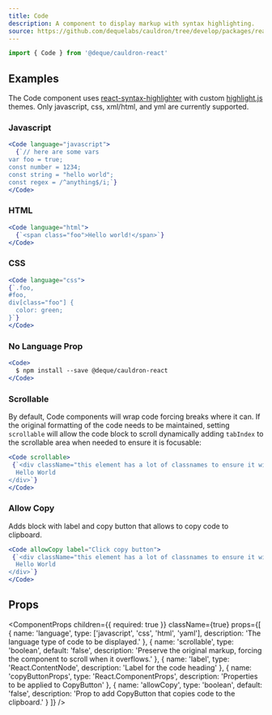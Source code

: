 ```yaml
---
title: Code
description: A component to display markup with syntax highlighting.
source: https://github.com/dequelabs/cauldron/tree/develop/packages/react/src/components/Code/index.tsx
---
```



```js
import { Code } from '@deque/cauldron-react'
```

## Examples

The Code component uses [react-syntax-highlighter](https://github.com/react-syntax-highlighter/react-syntax-highlighter) with custom [highlight.js](https://highlightjs.org/) themes. Only javascript, css, xml/html, and yml are currently supported.

### Javascript

```jsx example
<Code language="javascript">
  {`// here are some vars
var foo = true;
const number = 1234;
const string = "hello world";
const regex = /^anything$/i;`}
</Code>
```

### HTML

```jsx example
<Code language="html">
  {`<span class="foo">Hello world!</span>`}
</Code>
```

### CSS

```jsx example
<Code language="css">
{`.foo,
#foo,
div[class="foo"] {
  color: green;
}`}
</Code>
```

### No Language Prop

```jsx example
<Code>
  $ npm install --save @deque/cauldron-react
</Code>
```

### Scrollable

By default, Code components will wrap code forcing breaks where it can. If the original formatting of the code needs to be maintained, setting `scrollable` will allow the code block to scroll dynamically adding `tabIndex` to the scrollable area when needed to ensure it is focusable:

```jsx example
<Code scrollable>
 {`<div className="this element has a lot of classnames to ensure it will wrap at longer lengths">
  Hello World
</div>`}
</Code>
```

### Allow Copy

Adds block with label and copy button that allows to copy code to clipboard.

```jsx example
<Code allowCopy label="Click copy button">
 {`<div className="this element has a lot of classnames to ensure it will wrap at longer lengths">
  Hello World
</div>`}
</Code>
```

## Props

<ComponentProps
  children={{ required: true }}
  className={true}
  props={[
    {
      name: 'language',
      type: ['javascript', 'css', 'html', 'yaml'],
      description: 'The language type of code to be displayed.'
    },
    {
      name: 'scrollable',
      type: 'boolean',
      default: 'false',
      description: 'Preserve the original markup, forcing the component to scroll when it overflows.'
    },
    {
      name: 'label',
      type: 'React.ContentNode',
      description: 'Label for the code heading'
    },
    {
      name: 'copyButtonProps',
      type: 'React.ComponentProps<CopyButton>',
      description: 'Properties to be applied to CopyButton'
    },
    {
      name: 'allowCopy',
      type: 'boolean',
      default: 'false',
      description: 'Prop to add CopyButton that copies code to the clipboard.'
    }
  ]}
/>